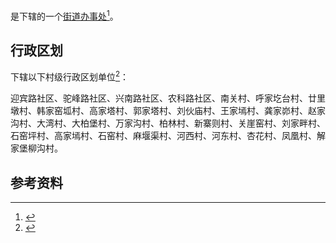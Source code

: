 {{中国乡级行政区|61/08/81/004/000}}

'''{{PAGENAMEBASE}}'''是{{PRC admin/fullname|61/08/81/004/000|3}}下辖的一个[[街道办事处|街道办事处]]<ref>{{PRC admin/ref sgc|{{PRC admin/parent|61/08/81/004/000}}}}</ref>。

== 行政区划 ==
{{PAGENAMEBASE}}下辖以下村级行政区划单位<ref>{{PRC admin/ref sgc|61/08/81/004/000}}</ref>：

迎宾路社区、驼峰路社区、兴南路社区、农科路社区、南关村、呼家圪台村、廿里墩村、韩家窑坬村、高家塔村、郭家塔村、刘伙庙村、王家墕村、龚家峁村、赵家沟村、大湾村、大柏堡村、万家沟村、柏林村、新寨则村、关崖窑村、刘家畔村、石窑坪村、高家墕村、石窑村、麻堰渠村、河西村、河东村、杏花村、凤凰村、解家堡柳沟村。

== 参考资料 ==
{{reflist}}

{{陕西行政区划小作品}}
{{PRC admin/navcat|61/08/81/004/000}}